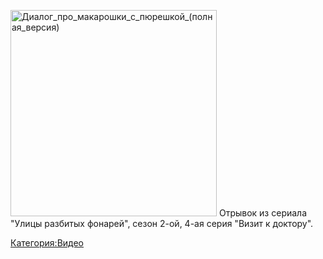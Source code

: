 [[File:Диалог про макарошки с пюрешкой (полная версия)|left|thumb|330x330px]]
Отрывок из сериала "Улицы разбитых фонарей", сезон 2-ой, 4-ая серия "Визит к доктору".

[[Категория:Видео]]